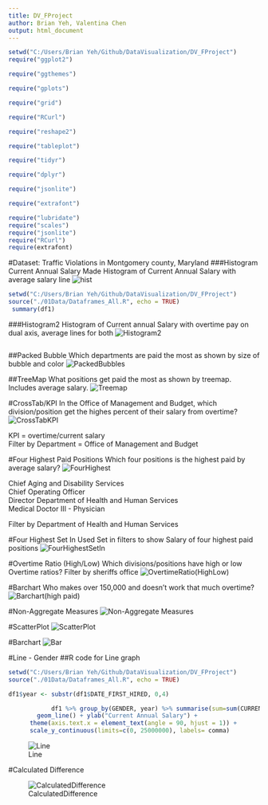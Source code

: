 ```yaml
---
title: DV_FProject
author: Brian Yeh, Valentina Chen
output: html_document
---
```


```r
setwd("C:/Users/Brian Yeh/Github/DataVisualization/DV_FProject")
require("ggplot2")

require("ggthemes")

require("gplots")

require("grid")

require("RCurl")

require("reshape2")

require("tableplot")

require("tidyr")

require("dplyr")

require("jsonlite")

require("extrafont")

require("lubridate")
require("scales")
require("jsonlite")
require("RCurl")
require(extrafont)


```

#Dataset: Traffic Violations in Montgomery county, Maryland
###Histogram Current Annual Salary
Made Histogram of Current Annual Salary with average salary line
![hist](C:\Users\Brian Yeh\Github\DataVisualization\DV_FProject\01Data\Histogram.jpg)
```r
setwd("C:/Users/Brian Yeh/Github/DataVisualization/DV_FProject")
source("./01Data/Dataframes_All.R", echo = TRUE)
 summary(df1)

```

###Histogram2
Histogram of Current annual Salary with overtime pay on dual axis, average lines for both
![Histogram2](C:\Users\Brian Yeh\Github\DataVisualization\DV_FProject\01Data\Histogram2.jpg)
```r

  
```
##Packed Bubble
Which departments are paid the most as shown by size of bubble and color
![PackedBubbles](C:\Users\Brian Yeh\Github\DataVisualization\DV_FProject\01Data\Packed Bubbles3.jpg)

##TreeMap
What positions get paid the most as shown by treemap. Includes average salary.
![Treemap](C:\Users\Brian Yeh\Github\DataVisualization\DV_FProject\01Data\Treemap.jpg)

#CrossTab/KPI
In the Office of Management and Budget, which division/position get the highes percent of their salary from overtime?
![CrossTabKPI](C:\Users\Brian Yeh\Github\DataVisualization\DV_FProject\01Data\CrosstabKPI.jpg)
  
KPI = overtime/current salary  
Filter by Department = Office of Management and Budget

#Four Highest Paid Positions
Which four positions is the highest paid by average salary?
![FourHighest](C:\Users\Brian Yeh\Github\DataVisualization\DV_FProject\01Data\FourHighest.jpg)

Chief Aging and Disability Services  
Chief Operating Officer  
Director Department of Health and Human Services  
Medical Doctor III - Physician  

Filter by Department of Health and Human Services

#Four Highest Set In
Used Set in filters to show Salary of four highest paid positions
![FourHighestSetIn](C:\Users\Brian Yeh\Github\DataVisualization\DV_FProject\01Data\FourHighestSetIn.jpg)

#Overtime Ratio (High/Low)
Which divisions/positions have high or low Overtime ratios?
Filter by sheriffs office
![OvertimeRatio(HighLow)](C:\Users\Brian Yeh\Github\DataVisualization\DV_FProject\01Data\OvertimeRatio(HighLow).jpg)

#Barchart
Who makes over 150,000 and doesn't work that much overtime?
![Barchart(high paid)](C:\Users\Brian Yeh\Github\DataVisualization\DV_FProject\01Data\Barchart(highpaid).jpg)

#Non-Aggregate Measures
![Non-Aggregate Measures](C:\Users\Brian Yeh\Github\DataVisualization\DV_FProject\01Data\NAM.jpg)

#ScatterPlot
![ScatterPlot](C:\Users\Brian Yeh\Github\DataVisualization\DV_FProject\01Data\ScatterPlot.jpg)

#Barchart
![Bar](C:\Users\Brian Yeh\Github\DataVisualization\DV_FProject\01Data\Barchart.jpg)

#Line - Gender
##R code for Line graph
```r
setwd("C:/Users/Brian Yeh/Github/DataVisualization/DV_FProject")
source("./01Data/Dataframes_All.R", echo = TRUE)

df1$year <- substr(df1$DATE_FIRST_HIRED, 0,4)

            df1 %>% group_by(GENDER, year) %>% summarise(sum=sum(CURRENT_ANNUAL_SALARY)) %>% ggplot(data=., aes(x=year, y=sum, group=GENDER, colour=GENDER)) +
        geom_line() + ylab("Current Annual Salary") +
      theme(axis.text.x = element_text(angle = 90, hjust = 1)) +
      scale_y_continuous(limits=c(0, 25000000), labels= comma)

```


      
      
![Line](C:\Users\Brian Yeh\Github\DataVisualization\DV_FProject\01Data\LineGender.jpg)

#Calculated Difference

![CalculatedDifference](C:\Users\Brian Yeh\Github\DataVisualization\DV_FProject\01Data\CalculatedDifference.jpg)






